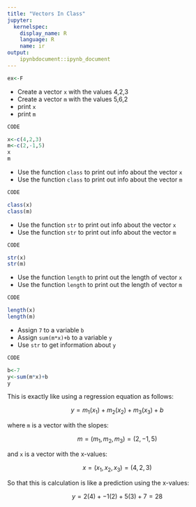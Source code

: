 ```yaml
---
title: "Vectors In Class"
jupyter:
  kernelspec:
    display_name: R
    language: R
    name: ir
output:
    ipynbdocument::ipynb_document
---
```


```r
ex<-F
```

- Create a vector `x` with the values 4,2,3
- Create a vector `m` with the values 5,6,2 
- print `x`
- print `m`

```r
CODE
```
```r
x<-c(4,2,3)
m<-c(2,-1,5)
x
m
```

- Use the function `class` to print out info about the vector `x`
- Use the function `class` to print out info about the vector `m` 

```r
CODE
```
```r
class(x)
class(m)
```

- Use the function `str` to print out info about the vector `x`
- Use the function `str` to print out info about the vector `m` 

```r
CODE
```
```r
str(x)
str(m)
```

- Use the function `length` to print out the length of vector `x`
- Use the function `length` to print out the length of vector `m`

```r
CODE
```
```r
length(x)
length(m)
```

- Assign `7` to a variable `b` 
- Assign `sum(m*x)+b` to a variable `y` 
- Use `str` to get information about `y` 

```r
CODE
```
```r
b<-7
y<-sum(m*x)+b
y
```

This is exactly like using a regression equation as follows:

$$ y = m_1(x_1) + m_2(x_2) + m_3(x_3) + b $$ 

where `m` is a vector with the slopes:

$$ m = (m_1, m_2, m_3) = (2,-1,5) $$

and `x` is a vector with the x-values: 

$$ x = (x_1, x_2, x_3) = (4,2,3) $$

So that this is calculation is like a prediction using the x-values:

$$ y = 2(4) + -1(2) + 5(3) + 7 = 28 $$ 
